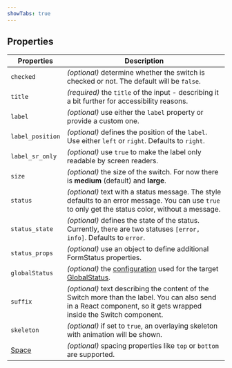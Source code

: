 ```yaml
---
showTabs: true
---
```


## Properties

| Properties                                  | Description                                                                                                                                                             |
| ------------------------------------------- | ----------------------------------------------------------------------------------------------------------------------------------------------------------------------- |
| `checked`                                   | _(optional)_ determine whether the switch is checked or not. The default will be `false`.                                                                               |
| `title`                                     | _(required)_ the `title` of the input - describing it a bit further for accessibility reasons.                                                                          |
| `label`                                     | _(optional)_ use either the `label` property or provide a custom one.                                                                                                   |
| `label_position`                            | _(optional)_ defines the position of the `label`. Use either `left` or `right`. Defaults to `right`.                                                                    |
| `label_sr_only`                             | _(optional)_ use `true` to make the label only readable by screen readers.                                                                                              |
| `size`                                      | _(optional)_ the size of the switch. For now there is **medium** (default) and **large**.                                                                               |
| `status`                                    | _(optional)_ text with a status message. The style defaults to an error message. You can use `true` to only get the status color, without a message.                    |
| `status_state`                              | _(optional)_ defines the state of the status. Currently, there are two statuses `[error, info]`. Defaults to `error`.                                                   |
| `status_props`                              | _(optional)_ use an object to define additional FormStatus properties.                                                                                                  |
| `globalStatus`                              | _(optional)_ the [configuration](/uilib/components/global-status/properties/#configuration-object) used for the target [GlobalStatus](/uilib/components/global-status). |
| `suffix`                                    | _(optional)_ text describing the content of the Switch more than the label. You can also send in a React component, so it gets wrapped inside the Switch component.     |
| `skeleton`                                  | _(optional)_ if set to `true`, an overlaying skeleton with animation will be shown.                                                                                     |
| [Space](/uilib/components/space/properties) | _(optional)_ spacing properties like `top` or `bottom` are supported.                                                                                                   |
